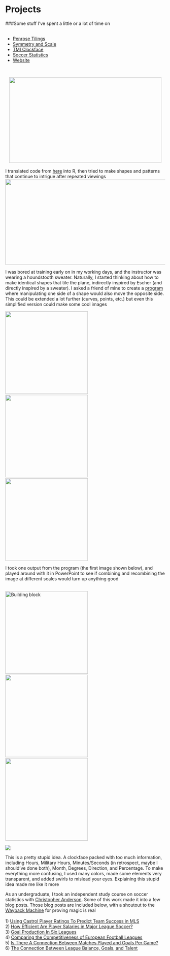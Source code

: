 <div class="bl-container-inner1 clearfix">
<div class="column-left">
<H1>Projects</H1>

###Some stuff I've spent a little or a lot of time on  <br /> <br />
</div>

<ul class="nav nav-tabs">
  <li class="active"><a href="#PenroseTilings" data-toggle="tab">Penrose Tilings</a></li>
  <li><a href="#SymmetryandScale" data-toggle="tab">Symmetry and Scale</a></li>
  <li><a href="#TMIClockface" data-toggle="tab">TMI Clockface</a></li>
  <li><a href="#SoccerStatistics" data-toggle="tab">Soccer Statistics</a></li>
  <li><a href="index.html">Website</a></li>
</ul>
<br>

<div id="myTabContent" class="tab-content">
<div class="tab-pane fade in active" id="PenroseTilings">
<div class="column-left">
<center>
![](penrose_in_out.gif){#id .class width=480 height=270px}    
</center>
<br/> 
I translated code from [here](http://preshing.com/20110831/penrose-tiling-explained) into R, then tried to make shapes and patterns that continue to intrigue after repeated viewings
<br/> 
<center> ![](triangle bw angle.PNG){#id .class width=560 height=270px}  </center>
</div>  
</div>  



<div class="tab-pane fade" id="SymmetryandScale">
<div class="column-left">
I was bored at training early on in my working days, and the instructor was wearing a houndstooth sweater. Naturally, I started thinking about how to make identical shapes that tile the plane, indirectly inspired by Escher (and directly inspired by a sweater). I asked a friend of mine to create a [program](http://dev.zachsilversmith.com/escher) where manipulating one side of a shape would also move the opposite side. This could be extended a lot further (curves, points, etc.) but even this simplified version could make some cool images  

![](Unicorn.PNG){#id .class width=260 height=260px}\  ![](snaker.PNG){#id .class width=260 height=260px}\  ![](For Kevin.PNG){#id .class width=260 height=260px}
                
I took one output from the program (the first image shown below), and played around with it in PowerPoint to see if combining and recombining the image at different scales would turn up anything good <br /> <br /> 


![Building block](building block.jpg){#id .class width=260 height=260px}\  ![](diamond.jpg){#id .class width=260 height=260px}\  ![](meta exes.jpg){#id .class width=260 height=260px}
</div>
</div>
  
<div class="tab-pane fade" id="TMIClockface">
![](black and white.png)  
<div class="column-left">
This is a pretty stupid idea. A clockface packed with too much information, including Hours, Military Hours, Minutes/Seconds (in retrospect, maybe I should've done both), Month, Degrees, Direction, and Percentage. To make everything more confusing, I used many colors, made some elements very transparent, and added swirls to mislead your eyes. Explaining this stupid idea made me like it more
</div>
</div>

<div class="tab-pane fade" id="SoccerStatistics">
<div class="column-left">
As an undergraduate, I took an independent study course on soccer statistics with [Christopher Anderson](https://twitter.com/soccerquant). Some of this work made it into a few blog posts. Those blog posts are included below, with a shoutout to the [Wayback Machine](https://archive.org/web) for proving magic is real <br /> <br /> 
1) [Using Castrol Player Ratings To Predict Team Success in MLS](https://web.archive.org/web/20120325162151/http://www.soccerbythenumbers.com:80/2012/02/measurement-matters-validating-mls.html)  
2) [How Efficient Are Player Salaries in Major League Soccer?](https://web.archive.org/web/20120318011645/http://www.soccerbythenumbers.com:80/2012/02/how-efficient-are-player-salaries-in.html)  
3) [Goal Production In Six Leagues](https://web.archive.org/web/20110615103349/http://www.soccerbythenumbers.com:80/2011/06/goal-production-in-six-leagues-or-are.html)    
4) [Comparing the Competitiveness of European Football Leagues](https://web.archive.org/web/20110619040418/http://www.soccerbythenumbers.com:80/2011/06/comparing-competitiveness-of-european.html)  
5) [Is There A Connection Between Matches Played and Goals Per Game?](https://web.archive.org/web/20110722121951/http://www.soccerbythenumbers.com:80/2011/07/too-much-football-is-there-connection.html)  
6) [The Connection Between League Balance, Goals, and Talent](https://web.archive.org/web/20110917233701/http://www.soccerbythenumbers.com:80/2011/08/connection-between-league-balance-goals.html)
</div>




</div>



</div>
</div>

  
